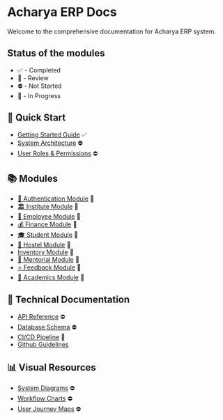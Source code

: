 # Acharya ERP Docs

Welcome to the comprehensive documentation for Acharya ERP system.

## Status of the modules

- ✅ - Completed
- 📝 - Review
- ⛔️ - Not Started
- 🚧 - In Progress

## 🚀 Quick Start

- [Getting Started Guide](/contribution_guide/getting-started) ✅
- [System Architecture](/404) ⛔️
- [User Roles & Permissions](/404) ⛔️

## 📚 Modules

- [🔐 Authentication Module](/modules/authentication/introduction) 📝
- [🏛️ Institute Module](/modules/institute/introduction) 📝
- [👤 Employee Module](/modules/employee/my-menu/my-profile) 📝
- [💰 Finance Module](/modules/finance/introduction) 📝
- [🎓 Student Module](/modules/student/introduction) 📝
- [🏢 Hostel Module](/modules/hostel/introduction) 📝
- [ Inventory Module](/modules/inventory/introduction) 📝
- [🤝 Mentorial Module](/modules/mentorial/introduction) 📝
- [⭐ Feedback Module](/modules/feedback/introduction) 📝
- [📖 Academics Module](/modules/academics/acadmic-master/course) 📝

## 🔧 Technical Documentation

- [API Reference](/404) ⛔️
- [Database Schema](/404) ⛔️
- [CI/CD Pipeline](/technical_documentation/ci_cd_pipeline/ci_cd_pipelines) 📝
- [Github Guidelines](/development_flow)

## 📊 Visual Resources

- [System Diagrams](/404) ⛔️
- [Workflow Charts](/404) ⛔️
- [User Journey Maps](/404) ⛔️
